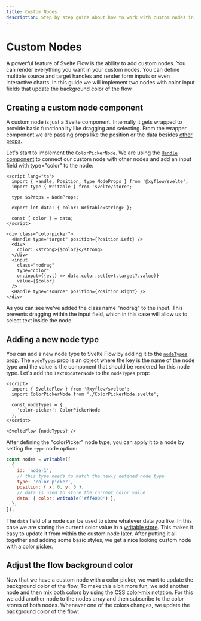 ```yaml
---
title: Custom Nodes
description: Step by step guide about how to work with custom nodes in Svelte Flow.
---
```


# Custom Nodes

A powerful feature of Svelte Flow is the ability to add custom nodes. You can render everything you want in your custom nodes. You can define multiple source and target handles and render form inputs or even interactive charts. In this guide we will implement two nodes with color input fields that update the background color of the flow.

## Creating a custom node component

A custom node is just a Svelte component. Internally it gets wrapped to provide basic functionality like dragging and selecting. From the wrapper component we are passing props like the position or the data besides [other props](/api-reference/types/node-props).

Let's start to implement the `ColorPickerNode`. We are using the [`Handle` component](/api-reference/components/handle) to connect our custom node with other nodes and add an input field with type="color" to the node:

```svelte filename="ColorPickerNode.svelte"
<script lang="ts">
  import { Handle, Position, type NodeProps } from '@xyflow/svelte';
  import type { Writable } from 'svelte/store';

  type $$Props = NodeProps;

  export let data: { color: Writable<string> };

  const { color } = data;
</script>

<div class="colorpicker">
  <Handle type="target" position={Position.Left} />
  <div>
    color: <strong>{$color}</strong>
  </div>
  <input
    class="nodrag"
    type="color"
    on:input={(evt) => data.color.set(evt.target?.value)}
    value={$color}
  />
  <Handle type="source" position={Position.Right} />
</div>

```

As you can see we've added the class name "nodrag" to the input. This prevents dragging within the input field, which in this case will allow us to select text inside the node.

## Adding a new node type

You can add a new node type to Svelte Flow by adding it to the [`nodeTypes` prop](/api-reference/svelte-flow#nodetypes). The `nodeTypes` prop is an object where the key is the name of the node type and the value is the component that should be rendered for this node type. Let's add the `TextUpdaterNode` to the `nodeTypes` prop:

```svelte filename="App.svelte"
<script>
  import { SvelteFlow } from '@xyflow/svelte';
  import ColorPickerNode from './ColorPickerNode.svelte';

  const nodeTypes = {
    'color-picker': ColorPickerNode
  };
</script>

<SvelteFlow {nodeTypes} />
```

After defining the "colorPicker" node type, you can apply it to a node by setting the `type` node option:

```js
const nodes = writable([
  {
    id: 'node-1',
    // this type needs to match the newly defined node type
    type: 'color-picker',
    position: { x: 0, y: 0 },
    // data is used to store the current color value
    data: { color: writable('#ff4000') },
  },
]);
```

The `data` field of a node can be used to store whatever data you like. In this case we are storing the current color value in a [writable store](https://svelte.dev/docs/svelte-store#writable). This makes it easy to update it from within the custom node later. After putting it all together and adding some basic styles, we get a nice looking custom node with a color picker.


<ExampleViewer codePath="guides/custom-nodes/a" editorHeight={500} />

## Adjust the flow background color

Now that we have a custom node with a color picker, we want to update the background color of the flow. To make this a bit more fun, we add another node and then mix both colors by using the CSS [color-mix](https://developer.mozilla.org/en-US/docs/Web/CSS/color_value/color-mix) notation.
For this we add another node to the nodes array and then subscribe to the color stores of both nodes. Whenever one of the colors changes, we update the background color of the flow:

<ExampleViewer codePath="guides/custom-nodes/b" editorHeight={500} />
